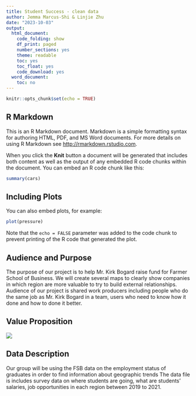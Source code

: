 ---
title: Student Success - clean data
author: Jemma Marcus-Shi & Linjie Zhu
date: "2023-10-03"
output:
  html_document:
    code_folding: show
    df_print: paged
    number_sections: yes
    theme: readable
    toc: yes
    toc_float: yes
    code_download: yes
  word_document:
    toc: no
---

```{r setup, include=FALSE}
knitr::opts_chunk$set(echo = TRUE)
```

## R Markdown

This is an R Markdown document. Markdown is a simple formatting syntax for authoring HTML, PDF, and MS Word documents. For more details on using R Markdown see <http://rmarkdown.rstudio.com>.

When you click the **Knit** button a document will be generated that includes both content as well as the output of any embedded R code chunks within the document. You can embed an R code chunk like this:

```{r cars}
summary(cars)
```

## Including Plots

You can also embed plots, for example:

```{r pressure, echo=FALSE}
plot(pressure)
```

Note that the `echo = FALSE` parameter was added to the code chunk to prevent printing of the R code that generated the plot.

## Audience and Purpose

The purpose of our project is to help Mr. Kirk Bogard raise fund for Farmer School of Business. We will create several maps to clearly show companies in which region are more valuable to try to build external relationships. Audience of our project is shared work producers including people who do the same job as Mr. Kirk Bogard in a team, users who need to know how it done and how to done it better.

## Value Proposition

![](poster Value proposition canvas simple white.png)

## Data Description

Our group will be using the FSB data on the employment status of graduates in order to find information about geographic trends The data file is includes survey data on where students are going, what are students' salaries, job opportunities in each region between 2019 to 2021.
